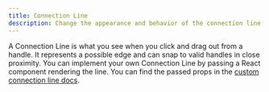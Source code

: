 ```yaml
---
title: Connection Line
description: Change the appearance and behavior of the connection line
---
```


A Connection Line is what you see when you click and drag out from a handle. It represents a possible edge and can snap to valid handles in close proximity.
You can implement your own Connection Line by passing a React component rendering the line. You can find the passed props in the [custom connection line docs](/api-reference/types/connection-line-component-props).

<RemoteCodeViewer
  route="examples/edges/custom-connectionline"
  framework="react"
/>
